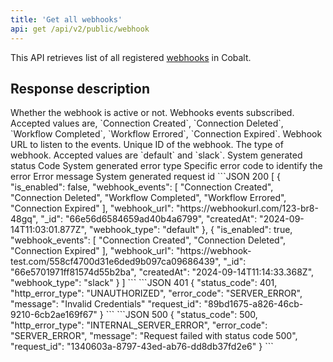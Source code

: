 ```yaml
---
title: 'Get all webhooks'
api: get /api/v2/public/webhook
---
```


This API retrieves list of all registered [webhooks](https://app.gocobalt.io/developer/webhooks) in Cobalt. 

## Response description

<Tabs>
  <Tab title="200">
    <ResponseField name="is_enabled" type="boolean">
     Whether the webhook is active or not.
    </ResponseField>
    <ResponseField name="webhook_events" type="array">
  Webhooks events subscribed. Accepted values are, `Connection Created`, `Connection Deleted`, `Workflow Completed`, `Workflow Errored`, `Connection Expired`.
  </ResponseField>
      <ResponseField name="webhook_url" type="string">
     Webhook URL to listen to the events.
    </ResponseField>
    <ResponseField name="_id" type="string">
     Unique ID of the webhook.
    </ResponseField>
    <ResponseField name="webhook_type" type="string">
      The type of webhook. Accepted values are `default` and `slack`.
    </ResponseField>
  </Tab>
  <Tab title="Error">
    <ResponseField name="status_code" type="integer">
    System generated status Code
    </ResponseField>
    <ResponseField name="http_error_type" type="string">
    System generated error type
    </ResponseField>
    <ResponseField name="error_code" type="string">
    Specific error code to identify the error
    </ResponseField>
    <ResponseField name="message" type="string">
    Error message
    </ResponseField>
    <ResponseField name="request_id" type="string">
    System generated request id
    </ResponseField>
  </Tab>
</Tabs>

<ResponseExample>
```JSON 200
[
    {
        "is_enabled": false,
        "webhook_events": [
            "Connection Created",
            "Connection Deleted",
            "Workflow Completed",
            "Workflow Errored",
            "Connection Expired"
        ],
        "webhook_url": "https://webhookurl.com/123-br8-48gq",
        "_id": "66e56d6584659ad40b4a6799",
        "createdAt": "2024-09-14T11:03:01.877Z",
        "webhook_type": "default"
    },
    {
        "is_enabled": true,
        "webhook_events": [
            "Connection Created",
            "Connection Deleted",
            "Connection Expired"
        ],
        "webhook_url": "https://webhook-test.com/558cf4700d31e6ded9b097ca09686439",
        "_id": "66e5701971ff81574d55b2ba",
        "createdAt": "2024-09-14T11:14:33.368Z",
        "webhook_type": "slack"
    }
]
```
```JSON 401
{
    "status_code": 401,
    "http_error_type": "UNAUTHORIZED",
    "error_code": "SERVER_ERROR",
    "message": "Invalid Credentials"
    "request_id": "89bd1675-a826-46cb-9210-6cb2ae169f67"
}
```
```JSON 500
{
    "status_code": 500,
    "http_error_type": "INTERNAL_SERVER_ERROR",
    "error_code": "SERVER_ERROR",
    "message": "Request failed with status code 500",
    "request_id": "1340603a-8797-43ed-ab76-dd8db37fd2e6"
}
```
</ ResponseExample>